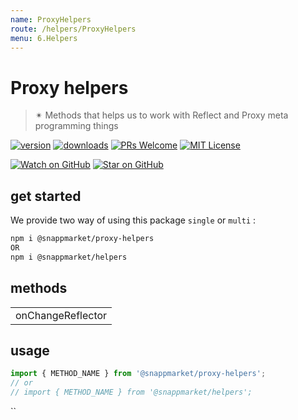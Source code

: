 ```yaml
---
name: ProxyHelpers
route: /helpers/ProxyHelpers
menu: 6.Helpers
---
```


# Proxy helpers
> ✴ Methods that helps us to work with Reflect and Proxy meta programming things

[![version](https://img.shields.io/npm/v/@snappmarket/proxy-helpers.svg?style=flat-square)](https://www.npmjs.com/package/@snappmarket/proxy-helpers)
[![downloads](https://img.shields.io/npm/dm/@snappmarket/proxy-helpers.svg?style=flat-square)](http://www.npmtrends.com/@snappmarket/proxy-helpers)
[![PRs Welcome](https://img.shields.io/badge/PRs-welcome-brightgreen.svg?style=flat-square)](http://makeapullrequest.com)
[![MIT License](https://img.shields.io/npm/l/@snappmarket/proxy-helpers.svg?style=flat-square)](https://github.com/snappmarket/frontend-toolbox/tree/master/packages/useDidUpdateEffect/blob/master/LICENSE.md)

[![Watch on GitHub](https://img.shields.io/github/watchers/snappmarket/frontend-toolbox.svg?style=social)](https://github.com/snappmarket/frontend-toolbox/watchers)
[![Star on GitHub](https://img.shields.io/github/stars/snappmarket/frontend-toolbox.svg?style=social)](https://github.com/snappmarket/frontend-toolbox/stargazers)

## get started
We provide two way of using this package `single` or `multi` :
```bash
npm i @snappmarket/proxy-helpers
OR
npm i @snappmarket/helpers
```

## methods
|        |
| ------ |
| onChangeReflector                                                 |

## usage
```javascript
import { METHOD_NAME } from '@snappmarket/proxy-helpers';
// or
// import { METHOD_NAME } from '@snappmarket/helpers';
```
``
